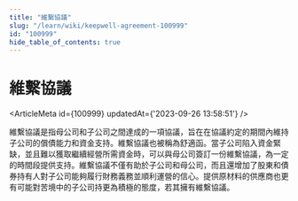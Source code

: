 ```yaml
---
title: "維繫協議"
slug: "/learn/wiki/keepwell-agreement-100999"
id: "100999"
hide_table_of_contents: true
---
```



# 維繫協議

<ArticleMeta id={100999} updatedAt={'2023-09-26 13:58:51'} />
<div className='border-solid border-b border-t-0 my-4 border-[var(--ifm-color-gray-300)]' />

維繫協議是指母公司和子公司之間達成的一項協議，旨在在協議約定的期間內維持子公司的償債能力和資金支持。維繫協議也被稱為舒適函。當子公司陷入資金緊缺，並且難以獲取繼續經營所需資金時，可以與母公司簽訂一份維繫協議，為一定的時間段提供支持。維繫協議不僅有助於子公司和母公司，而且還增加了股東和債券持有人對子公司能夠履行財務義務並順利運營的信心。提供原材料的供應商也更有可能對苦境中的子公司持更為積極的態度，若其擁有維繫協議。
